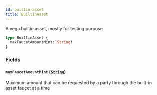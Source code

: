 ```yaml
---
id: builtin-asset
title: BuiltinAsset
---
```



A vega builtin asset, mostly for testing purpose

```graphql
type BuiltinAsset {
  maxFaucetAmountMint: String!
}
```


### Fields

#### `maxFaucetAmountMint` ([`String`](/docs/testnet/graphql/scalars/string))

Maximum amount that can be requested by a party through the built-in asset faucet at a time




